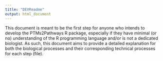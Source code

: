 ```yaml
---
title: "DEVReadme"
output: html_document
---
```


This document is meant to be the first step for anyone who intends to develop the PTMs2Pathways R package, especially if they have minimal (or no) understanding of the R programming language and/or is not a dedicated biologist. As such, this document aims to provide a detailed explanation for both the biological processes and their corresponding technical processes for each step (file). 
